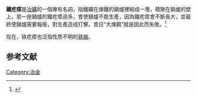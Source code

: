 {{Merge to|土法炼钢|time=2021-05-10T02:15:19+00:00}}
{{expert}}

'''鐵疙瘩'''是[[冶礦|冶礦]]的一個專有名詞，指鐵礦在煉鐵的鍋爐裡結成一塊，積聚在鍋爐的壁上。若一座鍋爐的鐵疙瘩過多，會使鍋爐不能生產，因為鐵疙瘩會不斷長大，並最終使鍋爐需要報廢，對生產造成打擊。昔日“大煉鋼”就是因此而失敗。<ref>{{Cite web|url=http://dangshi.people.com.cn/n/2014/0731/c85037-25377579-3.html|title=一九五八年全民大炼钢|date=2014-07-31|publisher=人民网-中国共产党新闻网|accessdate=2020-03-13|quote=以至于老百姓家中铁锅、铁铲、铁锁甚至所有铁器……烧结成根本不能用的铁疙瘩。}}</ref>

现在，铁疙瘩也泛指性质不明的[[铁器|铁器]]。

==参考文献==
{{reflist}}

{{chem-stub}}

[[Category:冶金|Category:冶金]]